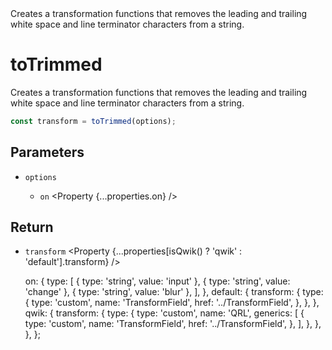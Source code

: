 
<Title>toTrimmed</Title>
<Description>
  Creates a transformation functions that removes the leading and trailing white
  space and line terminator characters from a string.
</Description>

# toTrimmed

Creates a transformation functions that removes the leading and trailing white space and line terminator characters from a string.

```ts
const transform = toTrimmed(options);
```

## Parameters

- `options` <Property type="object" />
  - `on` <Property {...properties.on} />

## Return

- `transform` <Property {...properties[isQwik() ? 'qwik' : 'default'].transform} />

  on: {
    type: [
      { type: 'string', value: 'input' },
      { type: 'string', value: 'change' },
      { type: 'string', value: 'blur' },
    ],
  },
  default: {
    transform: {
      type: {
        type: 'custom',
        name: 'TransformField',
        href: '../TransformField',
      },
    },
  },
  qwik: {
    transform: {
      type: {
        type: 'custom',
        name: 'QRL',
        generics: [
          {
            type: 'custom',
            name: 'TransformField',
            href: '../TransformField',
          },
        ],
      },
    },
  },
};
